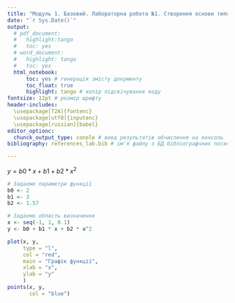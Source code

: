 ---
title: "Модуль 1. Базовий. Лабораторна робота №1. Створення основи типового Data Science-проєкту"
date: "`r Sys.Date()`"
output: 
  # pdf_document:
  #   highlight:tango
  #   toc: yes
  # word_document:
  #   highlight: tango
  #   toc: yes
  html_notebook:
      toc: yes # генерація змісту документу
      toc_float: true
      highlight: tango # колір підсвічування коду
fontsize: 12pt # розмір шрифту
header-includes:
  \usepackage[T2A]{fontenc}
  \usepackage[utf8]{inputenc}
  \usepackage[russian]{babel}
editor_optionc:
  chunck_output_type: conole # вивд результатів обчислення на консоль
bibliography: references_lab.bib # ім'я файлу з БД бібліографчних посилань

---
$y = b0 * x + b1 + b2 * x^2$

```{r}
# Задаємо параметри функції
b0 <- 2
b1 <- 3
b2 <- 1.57

# Задаємо область визначення
x <- seq(-1, 1, 0.1)
y <- b0 + b1 * x + b2 * x^2

plot(x, y,
     type = "l",
     col = "red",
     main = "Графік функції",
     xlab = "x",
     ylab = "y"
     )
points(x, y,
       col = "blue")

```



